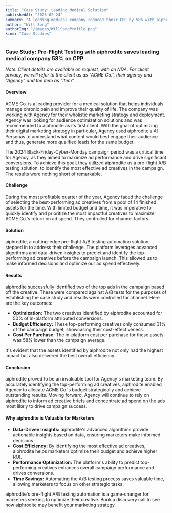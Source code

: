 ```yaml
---
title: "Case Study: Leading Medical Solution"
publishedAt: "2025-02-24"
summary: "A leading medical company reduced their CPC by 58% with aiphrodite.ai's visual pre-testing"
author: "Will Song"
authorImg: "/images/WillSongProfile.png"
kind: "Case Studies"
---
```

### Case Study: Pre-Flight Testing with aiphrodite saves leading medical company 58% on CPP

_Note: Client details are available on request, with an NDA. For client privacy, we will refer to the client as as "ACME Co.", their agency and "Agency" and the item as "Item"._

#### Overview

ACME Co. is a leading provider for a medical solution that helps individuals manage chronic pain and improve their quality of life. The company was working with Agency for their wholistic marketing strategy and deployment. Agency was looking for audience optimization solutions and was recommended to aiphrodite as its first client. With the goal of optimizing their digital marketing strategy in particular, Agency used aiphrodite's AI Personas to understand what content would best engage their audience and thus, generate more qualified leads for the same budget.

The 2024 Black-Friday-Cyber-Monday campaign period was a critical time for Agency, as they aimed to maximize ad performance and drive significant conversions. To achieve this goal, they utilized aiphrodite as a pre-flight A/B testing solution, to identify the most effective ad creatives in the campaign. The results were nothing short of remarkable.

#### Challenge

During the most profitable quarter of the year, Agency faced the challenge of selecting the best-performing ad creatives from a pool of 14 finished assets for the time. With limited budget and time, it was imperative to quickly identify and prioritize the most impactful creatives to maximize ACME Co.'s return on ad spend. They controlled for channel factors.

#### Solution

aiphrodite, a cutting-edge pre-flight A/B testing automation solution, stepped in to address their challenge. The platform leverages advanced algorithms and data-driven insights to predict and identify the top-performing ad creatives before the campaign launch. This allowed us to make informed decisions and optimize our ad spend effectively.

#### Results

aiphrodite successfully identified two of the top ads in the campaign based off the creative. These were compared against A/B tests for the purposes of establishing the case study and results were controlled for channel. Here are the key outcomes:

- **Optimization:** The two creatives identified by aiphrodite accounted for 50% of in-platform attributed conversions.
- **Budget Efficiency:** These top-performing creatives only consumed 31% of the campaign budget, showcasing their cost-effectiveness.
- **Cost Per Purchase:** The in-platform cost per purchase for these assets was 58% lower than the campaign average.

It's evident that the assets identified by aiphrodite not only had the highest impact but also delivered the best overall efficiency.

#### Conclusion

aiphrodite proved to be an invaluable tool for Agency's marketing team. By accurately identifying the top-performing ad creatives, aiphrodite enabled Agency to allocate ACME Co.'s budget strategically and achieve outstanding results. Moving forward, Agency will continue to rely on aiphrodite to inform ad creative briefs and concentrate ad spend on the ads most likely to drive campaign success.

#### Why aiphrodite is Valuable for Marketers

- **Data-Driven Insights:** aiphrodite's advanced algorithms provide actionable insights based on data, ensuring marketers make informed decisions.
- **Cost Efficiency:** By identifying the most effective ad creatives, aiphrodite helps marketers optimize their budget and achieve higher ROI.
- **Performance Optimization:** The platform's ability to predict top-performing creatives enhances overall campaign performance and drives conversions.
- **Time Savings:** Automating the A/B testing process saves valuable time, allowing marketers to focus on other strategic tasks.

aiphrodite's pre-flight A/B testing automation is a game-changer for marketers seeking to optimize their creative. Book a discovery call to see how aiphrodite may benefit your marketing strategy.